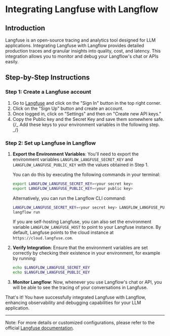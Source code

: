 # Integrating Langfuse with Langflow

## Introduction

Langfuse is an open-source tracing and analytics tool designed for LLM applications. Integrating Langfuse with Langflow provides detailed production traces and granular insights into quality, cost, and latency. This integration allows you to monitor and debug your Langflow's chat or APIs easily.

## Step-by-Step Instructions

### Step 1: Create a Langfuse account

1. Go to [Langfuse](https://langfuse.com) and click on the "Sign In" button in the top right corner.
2. Click on the "Sign Up" button and create an account.
3. Once logged in, click on "Settings" and then on "Create new API keys."
4. Copy the Public key and the Secret Key and save them somewhere safe.
   {/_ Add these keys to your environment variables in the following step. _/}

### Step 2: Set up Langfuse in Langflow

1. **Export the Environment Variables**: You'll need to export the environment variables `LANGFLOW_LANGFUSE_SECRET_KEY` and `LANGFLOW_LANGFUSE_PUBLIC_KEY` with the values obtained in Step 1.

   You can do this by executing the following commands in your terminal:

   ```bash
   export LANGFLOW_LANGFUSE_SECRET_KEY=<your secret key>
   export LANGFLOW_LANGFUSE_PUBLIC_KEY=<your public key>
   ```

   Alternatively, you can run the Langflow CLI command:

   ```bash
   LANGFLOW_LANGFUSE_SECRET_KEY=<your secret key> LANGFLOW_LANGFUSE_PUBLIC_KEY=<your public key>
   langflow run
   ```

   If you are self-hosting Langfuse, you can also set the environment variable `LANGFLOW_LANGFUSE_HOST` to point to your Langfuse instance. By default, Langfuse points to the cloud instance at `https://cloud.langfuse.com`.

2. **Verify Integration**: Ensure that the environment variables are set correctly by checking their existence in your environment, for example by running:

   ```bash
   echo $LANGFLOW_LANGFUSE_SECRET_KEY
   echo $LANGFLOW_LANGFUSE_PUBLIC_KEY
   ```

3. **Monitor Langflow**: Now, whenever you use Langflow's chat or API, you will be able to see the tracing of your conversations in Langfuse.

That's it! You have successfully integrated Langfuse with Langflow, enhancing observability and debugging capabilities for your LLM application.

---

Note: For more details or customized configurations, please refer to the official [Langfuse documentation](https://langfuse.com/docs/integrations/langchain).
